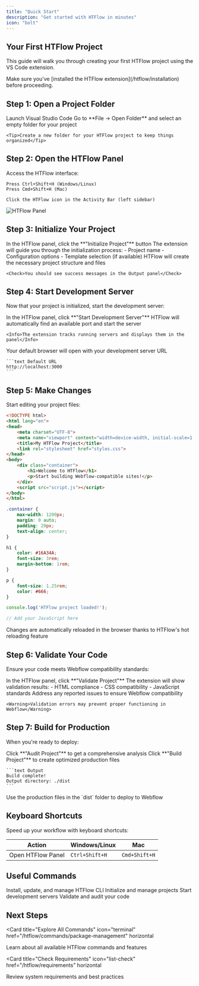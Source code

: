 ```yaml
---
title: "Quick Start"
description: "Get started with HTFlow in minutes"
icon: "bolt"
---
```


## Your First HTFlow Project

This guide will walk you through creating your first HTFlow project using the VS Code extension.

<Info>
Make sure you've [installed the HTFlow extension](/htflow/installation) before proceeding.
</Info>

## Step 1: Open a Project Folder

<Steps>
  <Step title="Open VS Code">
    Launch Visual Studio Code
  </Step>
  
  <Step title="Open a Folder">
    Go to **File → Open Folder** and select an empty folder for your project
    
    <Tip>Create a new folder for your HTFlow project to keep things organized</Tip>
  </Step>
</Steps>

## Step 2: Open the HTFlow Panel

Access the HTFlow interface:

<CodeGroup>

```text Keyboard Shortcut
Press Ctrl+Shift+H (Windows/Linux)
Press Cmd+Shift+H (Mac)
```

```text Activity Bar
Click the HTFlow icon in the Activity Bar (left sidebar)
```

</CodeGroup>

<Frame>
  <img src="/images/hero-light.png" alt="HTFlow Panel" />
</Frame>

## Step 3: Initialize Your Project

<Steps>
  <Step title="Click Initialize Project">
    In the HTFlow panel, click the **"Initialize Project"** button
  </Step>
  
  <Step title="Follow the Prompts">
    The extension will guide you through the initialization process:
    - Project name
    - Configuration options
    - Template selection (if available)
  </Step>
  
  <Step title="Wait for Completion">
    HTFlow will create the necessary project structure and files
    
    <Check>You should see success messages in the Output panel</Check>
  </Step>
</Steps>

## Step 4: Start Development Server

Now that your project is initialized, start the development server:

<Steps>
  <Step title="Click Start Dev Server">
    In the HTFlow panel, click **"Start Development Server"**
  </Step>
  
  <Step title="Automatic Port Management">
    HTFlow will automatically find an available port and start the server
    
    <Info>The extension tracks running servers and displays them in the panel</Info>
  </Step>
  
  <Step title="Open in Browser">
    Your default browser will open with your development server URL
    
    ```text Default URL
    http://localhost:3000
    ```
  </Step>
</Steps>

## Step 5: Make Changes

Start editing your project files:

<CodeGroup>

```html index.html
<!DOCTYPE html>
<html lang="en">
<head>
    <meta charset="UTF-8">
    <meta name="viewport" content="width=device-width, initial-scale=1.0">
    <title>My HTFlow Project</title>
    <link rel="stylesheet" href="styles.css">
</head>
<body>
    <div class="container">
        <h1>Welcome to HTFlow</h1>
        <p>Start building Webflow-compatible sites!</p>
    </div>
    <script src="script.js"></script>
</body>
</html>
```

```css styles.css
.container {
    max-width: 1200px;
    margin: 0 auto;
    padding: 20px;
    text-align: center;
}

h1 {
    color: #16A34A;
    font-size: 3rem;
    margin-bottom: 1rem;
}

p {
    font-size: 1.25rem;
    color: #666;
}
```

```javascript script.js
console.log('HTFlow project loaded!');

// Add your JavaScript here
```

</CodeGroup>

<Tip>
Changes are automatically reloaded in the browser thanks to HTFlow's hot reloading feature
</Tip>

## Step 6: Validate Your Code

Ensure your code meets Webflow compatibility standards:

<Steps>
  <Step title="Click Validate">
    In the HTFlow panel, click **"Validate Project"**
  </Step>
  
  <Step title="Review Results">
    The extension will show validation results:
    - HTML compliance
    - CSS compatibility
    - JavaScript standards
  </Step>
  
  <Step title="Fix Issues">
    Address any reported issues to ensure Webflow compatibility
    
    <Warning>Validation errors may prevent proper functioning in Webflow</Warning>
  </Step>
</Steps>

## Step 7: Build for Production

When you're ready to deploy:

<Steps>
  <Step title="Run Project Audit">
    Click **"Audit Project"** to get a comprehensive analysis
  </Step>
  
  <Step title="Build Production Code">
    Click **"Build Project"** to create optimized production files
    
    ```text Output
    Build complete!
    Output directory: ./dist
    ```
  </Step>
  
  <Step title="Deploy to Webflow">
    Use the production files in the `dist` folder to deploy to Webflow
  </Step>
</Steps>

## Keyboard Shortcuts

Speed up your workflow with keyboard shortcuts:

| Action | Windows/Linux | Mac |
|--------|--------------|-----|
| Open HTFlow Panel | `Ctrl+Shift+H` | `Cmd+Shift+H` |

## Useful Commands

<CardGroup cols={2}>
  <Card title="Package Management" icon="box" href="/htflow/commands/package-management">
    Install, update, and manage HTFlow CLI
  </Card>
  <Card title="Project Management" icon="folder" href="/htflow/commands/project-management">
    Initialize and manage projects
  </Card>
  <Card title="Development" icon="code" href="/htflow/commands/development">
    Start development servers
  </Card>
  <Card title="Validation & Audit" icon="magnifying-glass" href="/htflow/commands/validation">
    Validate and audit your code
  </Card>
</CardGroup>

## Next Steps

<Card
  title="Explore All Commands"
  icon="terminal"
  href="/htflow/commands/package-management"
  horizontal
>
  Learn about all available HTFlow commands and features
</Card>

<Card
  title="Check Requirements"
  icon="list-check"
  href="/htflow/requirements"
  horizontal
>
  Review system requirements and best practices
</Card>

